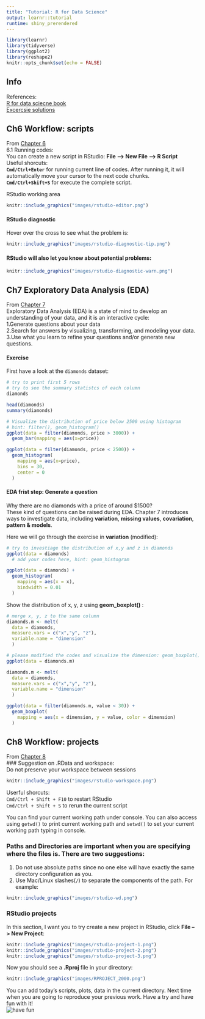 ```yaml
---
title: "Tutorial: R for Data Science"
output: learnr::tutorial
runtime: shiny_prerendered
---
```


```r
library(learnr)
library(tidyverse)
library(ggplot2)
library(reshape2)
knitr::opts_chunk$set(echo = FALSE)
```

## Info

References:  
[R for data sciecne book](https://r4ds.had.co.nz)  
[Excercsie solutions](https://jrnold.github.io/r4ds-exercise-solutions/index.html)

## Ch6 Workflow: scripts
From [Chapter 6](https://r4ds.had.co.nz/workflow-scripts.html)  
6.1 Running codes:  
You can create a new script in RStudio: **File --> New File --> R Script**  
Useful shorcuts:  
**`Cmd/Ctrl+Enter`** for running current line of codes. After running it, it will automatically move your cursor to the next code chunks.  
**`Cmd/Ctrl+Shift+S`** for execute the complete script.

RStudio working area  
```r
knitr::include_graphics("images/rstudio-editor.png")
```  
  
#### RStudio diagnostic  
Hover over the cross to see what the problem is:  

```r
knitr::include_graphics("images/rstudio-diagnostic-tip.png")
```  
  
#### RStudio will also let you know about potential problems:  

```r
knitr::include_graphics("images/rstudio-diagnostic-warn.png")
```


## Ch7 Exploratory Data Analysis (EDA)  
From [Chapter 7](https://r4ds.had.co.nz/exploratory-data-analysis.html)  
Exploratory Data Analysis (EDA) is a state of mind to develop an understanding of your data, and it is an interactive cycle:  
1.Generate questions about your data  
2.Search for answers by visualizing, transforming, and modeling your data.  
3.Use what you learn to refine your questions and/or generate new questions.  

#### Exercise

First have a look at the `diamonds` dataset:

```r
# try to print first 5 rows
# try to see the summary statistcs of each column
diamonds
```

```r
head(diamonds)
summary(diamonds)
```

```r
# Visualize the distribution of price below 2500 using histogram
# hint: filter(), geom_histogram()
ggplot(data = filter(diamonds, price > 3000)) +
  geom_bar(mapping = aes(x=price))
```

```r
ggplot(data = filter(diamonds, price < 2500)) +
  geom_histogram(
    mapping = aes(x=price),
    bins = 30, 
    center = 0
  )
```

#### EDA frist step: Generate a question  
Why there are no diamonds with a price of around $1500?  
These kind of questions can be raised during EDA. Chapter 7 introduces ways to investigate data, including **variation**, **missing values**, **covariation**, **pattern & models**.  
  
Here we will go through the exercise in **variation** (modified):  
```r
# try to investiage the distribution of x,y and z in diamonds
ggplot(data = diamonds)
  # add your codes here, hint: geom_histogram
```

```r
ggplot(data = diamonds) + 
  geom_histogram(
    mapping = aes(x = x),
    bindwidth = 0.01
  )
```

Show the distribution of x, y, z using **geom_boxplot()** :  

```r
# merge x, y, z to the same column
diamonds.m <- melt(
  data = diamonds, 
  measure.vars = c("x","y", "z"),
  variable.name = "dimension"
  )

# please modified the codes and visualize the dimension: geom_boxplot()
ggplot(data = diamonds.m)
```

```r
diamonds.m <- melt(
  data = diamonds, 
  measure.vars = c("x","y", "z"),
  variable.name = "dimension"
  )

ggplot(data = filter(diamonds.m, value < 30)) +
  geom_boxplot(
    mapping = aes(x = dimension, y = value, color = dimension)
  )
```

## Ch8 Workflow: projects  
From [Chapter 8](https://r4ds.had.co.nz/workflow-projects.html)  
### Suggestion on .RData and workspace:  
Do not preserve your workspace between sessions  
```r
knitr::include_graphics("images/rstudio-workspace.png")
```  
Userful shorcuts:  
`Cmd/Ctrl + Shift + F10` to restart RStudio  
`Cmd/Ctrl + Shift + S` to rerun the current script  

You can find your current working path under console. You can also access using `getwd()` to print current working path and `setwd()` to set your current working path typing in console.  
  
### Paths and Directories are important when you are specifying where the files is. There are two suggestions:  
1. Do not use absolute paths since no one else will have exactly the same directory configuration as you.  
2. Use Mac/Linux slashes(`/`) to separate the components of the path. For example:  
```r
knitr::include_graphics("images/rstudio-wd.png")
```  
  
### RStudio projects  
In this section, I want you to try create a new project in RStudio, click **File --> New Project**:  
```r
knitr::include_graphics("images/rstudio-project-1.png")
knitr::include_graphics("images/rstudio-project-2.png")
knitr::include_graphics("images/rstudio-project-3.png")
```  
  
Now you should see a **.Rproj** file in your directory:  
```r
knitr::include_graphics("images/RPROJECT_2000.png")
```  
  
You can add today's scripts, plots, data in the current directory. Next time when you are going to reproduce your previous work. Have a try and have fun with it!  
![have fun](https://c.tenor.com/7jFkj6yPIw0AAAAC/lets-have.gif)
